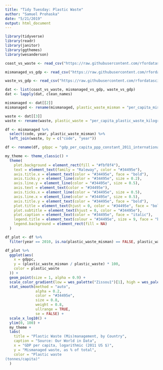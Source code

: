 ```yaml
---
title: "Tidy Tuesday: Plastic Waste"
author: "Samuel Prohaska"
date: "5/21/2019"
output: html_document
---
```


```r
library(tidyverse)
library(readr)
library(janitor)
library(ggthemes)
library(wesanderson)

coast_vs_waste <- read_csv("https://raw.githubusercontent.com/rfordatascience/tidytuesday/master/data/2019/2019-05-21/coastal-population-vs-mismanaged-plastic.csv")

mismanaged_vs_gdp <- read_csv("https://raw.githubusercontent.com/rfordatascience/tidytuesday/master/data/2019/2019-05-21/per-capita-mismanaged-plastic-waste-vs-gdp-per-capita.csv")

waste_vs_gdp <- read_csv("https://raw.githubusercontent.com/rfordatascience/tidytuesday/master/data/2019/2019-05-21/per-capita-plastic-waste-vs-gdp-per-capita.csv")

dat <- list(coast_vs_waste, mismanaged_vs_gdp, waste_vs_gdp)
dat <- lapply(dat, clean_names)
```


```r
mismanaged <- dat[[2]]
mismanaged <- rename(mismanaged, plastic_waste_misman = "per_capita_mismanaged_plastic_waste_kilograms_per_person_per_day")

waste <- dat[[3]]
waste <- rename(waste, plastic_waste = "per_capita_plastic_waste_kilograms_per_person_per_day")

df <- mismanaged %>%
  select(code, year, plastic_waste_misman) %>%
  left_join(waste, by = c("code", "year"))

df <- rename(df, gdppc = "gdp_per_capita_ppp_constant_2011_international_constant_2011_international")
```

```r
my_theme <- theme_classic() +
  theme(
    plot.background = element_rect(fill = "#fbf8f4"),
    text = element_text(family = "Raleway", color = "#34495e"),
    axis.title.x = element_text(color = "#34495e", face = "bold"),
    axis.ticks.y = element_line(color = "#34495e", size = 0.2),
    axis.line.y = element_line(color = "#34495e", size = 0.5),
    axis.text = element_text(color = "#34495e"),
    axis.ticks.x = element_line(color = "#34495e", size = 0.5),
    axis.line.x = element_line(color = "#34495e", size = 0.5),
    axis.title.y = element_text(color = "#34495e", face = "bold"),
    plot.title = element_text(hjust = 0, color = "#34495e", face = "bold"),
    plot.subtitle = element_text(hjust = 0, color = "#34495e"),
    plot.caption = element_text(color = "#34495e", face = "italic"),
    legend.title = element_text(colour = "#34495e", size = 9, face = "bold"),
    legend.background = element_rect(fill = NA)
  )

df_plot <- df %>%
  filter(year == 2010, is.na(plastic_waste_misman) == FALSE, plastic_waste < 1)

df_plot %>%
  ggplot(aes(
    x = gdppc,
    y = (plastic_waste_misman / plastic_waste) * 100,
    color = plastic_waste
  )) +
  geom_point(size = 1, alpha = 0.9) +
  scale_color_gradient(low = wes_palette("Zissou1")[1], high = wes_palette("Zissou1")[5]) +
  stat_smooth(method = "auto",
              alpha = 0.2,
              color = "#34495e",
              size = 0.8,
              weight = 0.8,
              ullrange = TRUE,
              se = FALSE) +
  scale_x_log10() +
  ylim(0, 100) +
  my_theme +
  labs(
    title = "Plastic Waste (Mis)management, by Country",
    caption = "Source: Our World in Data",
    x = "GDP per capita, logarithmic (2011 US $)",
    y = "Mismanaged waste, as % of total",
    color = "Plastic waste
(tonnes/capita)"
  )
```

